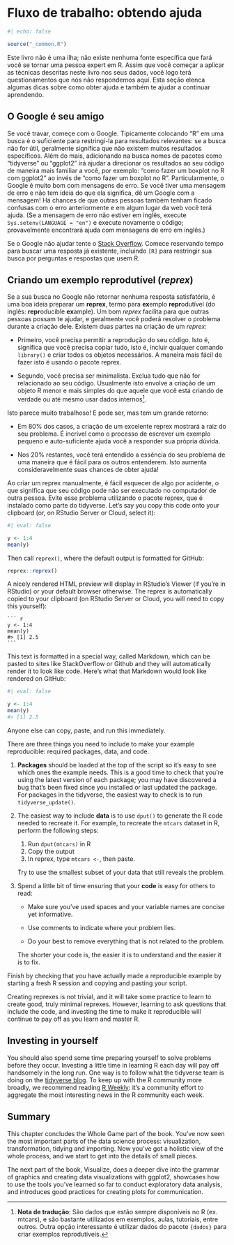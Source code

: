 # Fluxo de trabalho: obtendo ajuda {#sec-workflow-getting-help}

```r
#| echo: false

source("_common.R")
```

Este livro não é uma ilha; não existe nenhuma fonte específica que fará você se tornar uma pessoa expert em R.
Assim que você começar a aplicar as técnicas descritas neste livro nos seus dados, você logo terá questionamentos que nós não respondemos aqui.
Esta seção elenca algumas dicas sobre como obter ajuda e também te ajudar a continuar aprendendo.

## O Google é seu amigo

Se você travar, começe com o Google.
Tipicamente colocando "R" em uma busca é o suficiente para restringi-la para resultados relevantes: se a busca não for útil, geralmente significa que não existem muitos resultados específicos.
Além do mais, adicionando na busca nomes de pacotes como "tidyverse" ou "ggplot2" irá ajudar a direcionar os resultados ao seu código de maneira mais familiar a você, por exemplo: "como fazer um boxplot no R com ggplot2" ao invés de "como fazer um boxplot no R".
Particularmente, o Google é muito bom com mensagens de erro.
Se você tiver uma mensagem de erro e não tem ideia do que ela significa, dê um Google com a mensagem!
Há chances de que outras pessoas também tenham ficado confusas com o erro anteriormente e em algum lugar da web você terá ajuda.
(Se a mensagem de erro não estiver em inglês, execute `Sys.setenv(LANGUAGE = "en")` e execute novamente o código; provavelmente encontrará ajuda com mensagens de erro em inglês.)

Se o Google não ajudar tente o [Stack Overflow](https://stackoverflow.com).
Comece reservando tempo para buscar uma resposta já existente, incluindo `[R]` para restringir sua busca por perguntas e respostas que usem R.

## Criando um exemplo reprodutível (*reprex*)

Se a sua busca no Google não retornar nenhuma resposta satisfatória, é uma boa ideia preparar um **reprex**, termo para  **ex**emplo **repr**odutível (do inglês: **repr**oducible **ex**ample).
Um bom *reprex* facilita para que outras pessoas possam te ajudar, e geralmente você poderá resolver o problema durante a criação dele.
Existem duas partes na criação de um *reprex*:

-   Primeiro, você precisa permitir a reprodução do seu código.
    Isto é, significa que você precisa copiar tudo, isto é, incluir qualquer comando `library()` e criar todos os objetos necessários.
    A maneira mais fácil de fazer isto é usando o pacote reprex.

-   Segundo, você precisa ser minimalista.
    Exclua tudo que não for relacionado ao seu código.
    Usualmente isto envolve a criação de um objeto R menor e mais simples do que aquele que você está criando de verdade ou até mesmo usar dados internos[^workflow-help-nt-1].
    
[^workflow-help-nt-1]: **Nota de tradução**: São dados que estão sempre disponíveis no R (ex. mtcars), e são bastante utilizados em exemplos, aulas, tutoriais, entre outros. Outra opção interessante é utilizar dados do pacote `{dados}` para criar exemplos reprodutíveis.

Isto parece muito trabalhoso!
E pode ser, mas tem um grande retorno:

-   Em 80% dos casos, a criação de um excelente reprex mostrará a raiz do seu problema.
    É incrível como o processo de escrever um exemplo pequeno e auto-suficiente ajuda você a responder sua própria dúvida.

-   Nos 20% restantes, você terá entendido a essência do seu problema de uma maneira que é fácil para os outros entenderem.
    Isto aumenta consideravelmente suas chances de obter ajuda!

Ao criar um reprex manualmente, é fácil esquecer de algo por acidente, o que significa que seu código pode não ser executado no computador de outra pessoa.
Evite esse problema utilizando o pacote reprex, que é instalado como parte do tidyverse.
Let's say you copy this code onto your clipboard (or, on RStudio Server or Cloud, select it):

```r
#| eval: false

y <- 1:4
mean(y)
```

Then call `reprex()`, where the default output is formatted for GitHub:

``` r
reprex::reprex()
```

A nicely rendered HTML preview will display in RStudio's Viewer (if you're in RStudio) or your default browser otherwise.
The reprex is automatically copied to your clipboard (on RStudio Server or Cloud, you will need to copy this yourself):

````         
``` r
y <- 1:4
mean(y)
#> [1] 2.5
```
````

This text is formatted in a special way, called Markdown, which can be pasted to sites like StackOverflow or Github and they will automatically render it to look like code.
Here's what that Markdown would look like rendered on GitHub:

```r
#| eval: false

y <- 1:4
mean(y)
#> [1] 2.5
```

Anyone else can copy, paste, and run this immediately.

There are three things you need to include to make your example reproducible: required packages, data, and code.

1.  **Packages** should be loaded at the top of the script so it's easy to see which ones the example needs.
    This is a good time to check that you're using the latest version of each package; you may have discovered a bug that's been fixed since you installed or last updated the package.
    For packages in the tidyverse, the easiest way to check is to run `tidyverse_update()`.

2.  The easiest way to include **data** is to use `dput()` to generate the R code needed to recreate it.
    For example, to recreate the `mtcars` dataset in R, perform the following steps:

    1.  Run `dput(mtcars)` in R
    2.  Copy the output
    3.  In reprex, type `mtcars <-`, then paste.

    Try to use the smallest subset of your data that still reveals the problem.

3.  Spend a little bit of time ensuring that your **code** is easy for others to read:

    -   Make sure you've used spaces and your variable names are concise yet informative.

    -   Use comments to indicate where your problem lies.

    -   Do your best to remove everything that is not related to the problem.

    The shorter your code is, the easier it is to understand and the easier it is to fix.

Finish by checking that you have actually made a reproducible example by starting a fresh R session and copying and pasting your script.

Creating reprexes is not trivial, and it will take some practice to learn to create good, truly minimal reprexes.
However, learning to ask questions that include the code, and investing the time to make it reproducible will continue to pay off as you learn and master R.

## Investing in yourself

You should also spend some time preparing yourself to solve problems before they occur.
Investing a little time in learning R each day will pay off handsomely in the long run.
One way is to follow what the tidyverse team is doing on the [tidyverse blog](https://www.tidyverse.org/blog/).
To keep up with the R community more broadly, we recommend reading [R Weekly](https://rweekly.org): it's a community effort to aggregate the most interesting news in the R community each week.

## Summary

This chapter concludes the Whole Game part of the book.
You've now seen the most important parts of the data science process: visualization, transformation, tidying and importing.
Now you've got a holistic view of the whole process, and we start to get into the details of small pieces.

The next part of the book, Visualize, does a deeper dive into the grammar of graphics and creating data visualizations with ggplot2, showcases how to use the tools you've learned so far to conduct exploratory data analysis, and introduces good practices for creating plots for communication.
